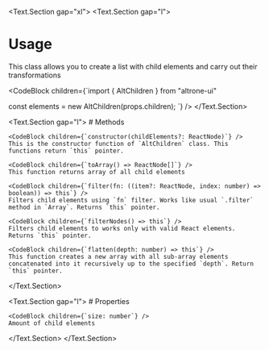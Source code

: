 
<BluePrint title="AltChildren" />

<Text.Section gap="xl">
  <Text.Section gap="l">
  # Usage

  This class allows you to create a list with child elements and carry out their transformations

  <CodeBlock children={`import { AltChildren } from "altrone-ui"

const elements = new AltChildren(props.children);
`} />
  </Text.Section>

  <Text.Section gap="l">
    # Methods

    <CodeBlock children={`constructor(childElements?: ReactNode)`} />
    This is the constructor function of `AltChildren` class. This functions return `this` pointer.

    <CodeBlock children={`toArray() => ReactNode[]`} />
    This function returns array of all child elements

    <CodeBlock children={`filter(fn: ((item?: ReactNode, index: number) => boolean)) => this`} />
    Filters child elements using `fn` filter. Works like usual `.filter` method in `Array`. Returns `this` pointer.

    <CodeBlock children={`filterNodes() => this`} />
    Filters child elements to works only with valid React elements. Returns `this` pointer.

    <CodeBlock children={`flatten(depth: number) => this`} />
    This function creates a new array with all sub-array elements concatenated into it recursively up to the specified `depth`. Return `this` pointer.
  </Text.Section>

  <Text.Section gap="l">
    # Properties

    <CodeBlock children={`size: number`} />
    Amount of child elements
  </Text.Section>
</Text.Section>